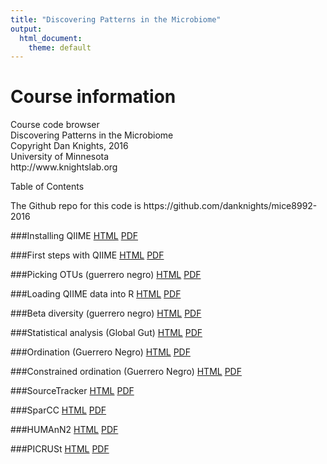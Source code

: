```yaml
---
title: "Discovering Patterns in the Microbiome"
output:
  html_document:
    theme: default
---
```


# Course information
Course code browser  
Discovering Patterns in the Microbiome  
Copyright Dan Knights, 2016  
University of Minnesota  
http://www.knightslab.org

Table of Contents

The Github repo for this code is https://github.com/danknights/mice8992-2016

###Installing QIIME
[HTML](installing.qiime.html)   [PDF](installing.qiime.pdf)   

###First steps with QIIME
[HTML](first.steps.with.qiime.html)   [PDF](first.steps.with.qiime.pdf)   

###Picking OTUs (guerrero negro)
[HTML](../data/guerreronegro/OTU.picking.html)   [PDF](../data/guerreronegro/OTU.picking.pdf)  

###Loading QIIME data into R
[HTML](loading.data.into.R.html)   [PDF](loading.data.into.R.pdf)   

###Beta diversity (guerrero negro)
[HTML](../data/guerreronegro/beta.diversity.html)   [PDF](../data/guerreronegro/beta.diversity.pdf)  

###Statistical analysis (Global Gut)
[HTML](../data/globalgut-66-adults/statistical.analysis.html)   [PDF](../data/globalgut-66-adults/statistical.analysis.pdf)  

###Ordination (Guerrero Negro)
[HTML](../data/guerreronegro/ordination.html)   [PDF](../data/guerreronegro/ordination.pdf)  

###Constrained ordination (Guerrero Negro)
[HTML](../data/guerreronegro/constrained-ordination.html)   [PDF](../data/guerreronegro/constrained-ordination.pdf)  

###SourceTracker
[HTML](sourcetracker.html)   [PDF](sourcetracker.pdf)  

###SparCC
[HTML](../data/globalgut/sparcc.html)   [PDF](../data/globalgut/sparcc.pdf)  

###HUMAnN2
[HTML](humann2.html)   [PDF](humann2.pdf)  

###PICRUSt
[HTML](picrust.html)   [PDF](picrust.pdf)  

